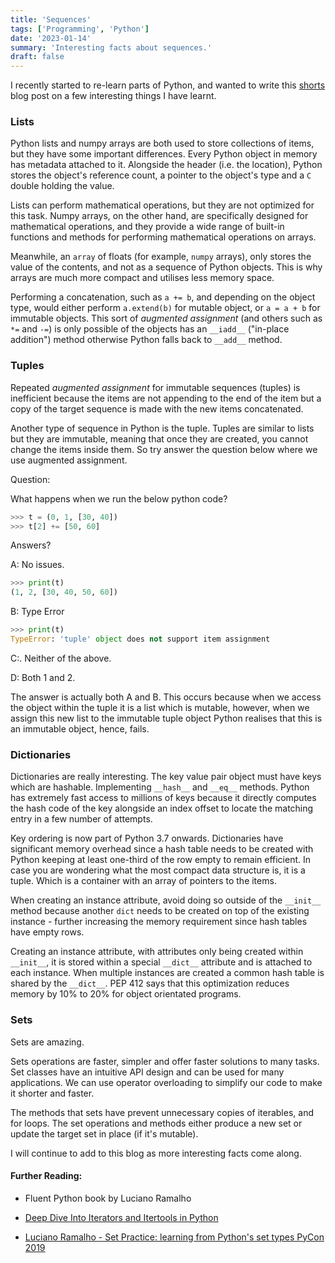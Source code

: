 ```yaml
---
title: 'Sequences'
tags: ['Programming', 'Python']
date: '2023-01-14'
summary: 'Interesting facts about sequences.'
draft: false
---
```


I recently started to re-learn parts of Python, and wanted to write this [shorts](category/Shorts) blog post on a few interesting things I have learnt.

### Lists

Python lists and numpy arrays are both used to store collections of items, but they have some important differences. Every Python object in memory has metadata attached to it. Alongside the header (i.e. the location), Python stores the object's reference count, a pointer to the object's type and a `C` double holding the value.

Lists can perform mathematical operations, but they are not optimized for this task. Numpy arrays, on the other hand, are specifically designed for mathematical operations, and they provide a wide range of built-in functions and methods for performing mathematical operations on arrays. 

Meanwhile, an `array` of floats (for example, `numpy` arrays), only stores the value of the contents, and not as a sequence of Python objects. This is why arrays are much more compact and utilises less memory space.

Performing a concatenation, such as `a += b`, and depending on the object type, would either perform `a.extend(b)` for mutable object, or `a = a + b` for immutable objects. This sort of *augmented assignment* (and others such as `*=` and `-=`) is only possible of the objects has an `__iadd__` ("in-place addition") method otherwise Python falls back to `__add__` method.

### Tuples

Repeated *augmented assignment* for immutable sequences (tuples) is inefficient because the items are not appending to the end of the item but a copy of the target sequence is made with the new items concatenated. 

Another type of sequence in Python is the tuple. Tuples are similar to lists but they are immutable, meaning that once they are created, you cannot change the items inside them. So try answer the question below where we use augmented assignment. 

Question:

What happens when we run the below python code? 

```python
>>> t = (0, 1, [30, 40])
>>> t[2] += [50, 60]
```

Answers?

A: No issues.

```python
>>> print(t)
(1, 2, [30, 40, 50, 60])
```

B: Type Error

```python
>>> print(t)
TypeError: 'tuple' object does not support item assignment
```

C:. Neither of the above.

D: Both 1 and 2.

The answer is actually both A and B. This occurs because when we access the object within the tuple it is a list which is mutable, however, when we assign this new list to the immutable tuple object Python realises that this is an immutable object, hence, fails. 

### Dictionaries

Dictionaries are really interesting. The key value pair object must have keys which are hashable. Implementing `__hash__` and `__eq__` methods. Python has extremely fast access to millions of keys because it directly computes the hash code of the key alongside an index offset to locate the matching entry in a few number of attempts. 

Key ordering is now part of Python 3.7 onwards. Dictionaries have significant memory overhead since a hash table needs to be created with Python keeping at least one-third of the row empty to remain efficient. In case you are wondering what the most compact data structure is, it is a tuple. Which is a container with an array of pointers to the items.

When creating an instance attribute, avoid doing so outside of the `__init__` method because another `dict` needs to be created on top of the existing instance - further increasing the memory requirement since hash tables have empty rows.

Creating an instance attribute, with attributes only being created within `__init__`, it is stored within a special `__dict__` attribute and is attached to each instance. When multiple instances are created a common hash table is shared by the `__dict__`. PEP 412 says that this optimization reduces memory by 10% to 20% for object orientated programs.


### Sets

Sets are amazing.

Sets operations are faster, simpler and offer faster solutions to many tasks. Set classes have an intuitive API design and can be used for many applications. We can use operator overloading to simplify our code to make it shorter and faster. 

The methods that sets have prevent unnecessary copies of iterables, and for loops. The set operations and methods either produce a new set or update the target set in place (if it's mutable). 

I will continue to add to this blog as more interesting facts come along.


#### Further Reading:


- Fluent Python book by Luciano Ramalho

- [Deep Dive Into Iterators and Itertools in Python](https://www.youtube.com/watch?v=aumxFs2DO5o&ab_channel=ArjanCodes)

- [Luciano Ramalho - Set Practice: learning from Python's set types PyCon 2019](https://www.youtube.com/watch?v=tGAngdU_8D8&ab_channel=PyCon2019)
